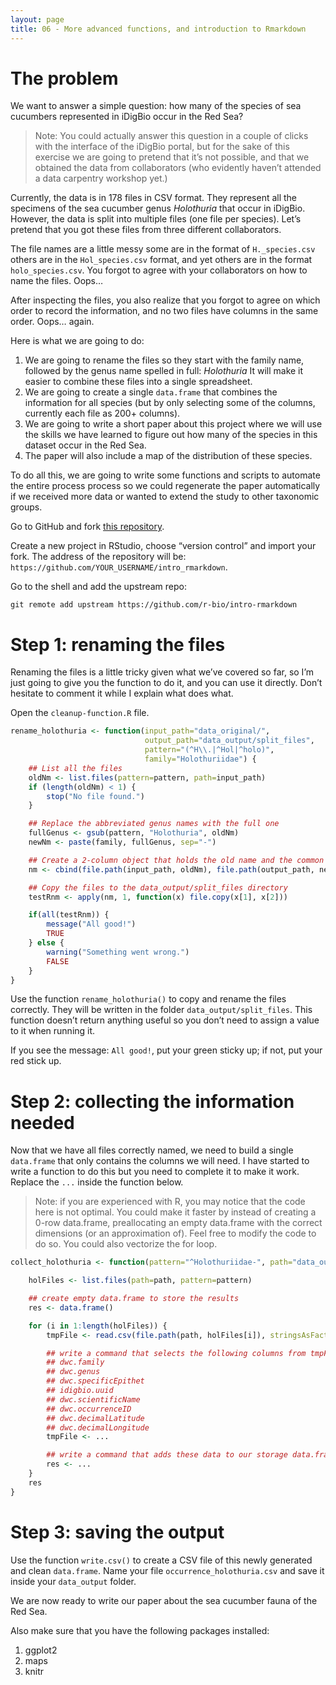 ```yaml
---
layout: page
title: 06 - More advanced functions, and introduction to Rmarkdown
---
```



# The problem

We want to answer a simple question: how many of the species of sea cucumbers
represented in iDigBio occur in the Red Sea?

>Note: You could actually answer this question in a couple of clicks with the
>interface of the iDigBio portal, but for the sake of this exercise we are going
>to pretend that it's not possible, and that we obtained the data from
>collaborators (who evidently haven't attended a data carpentry workshop yet.)

Currently, the data is in 178 files in CSV format. They represent all the
specimens of the sea cucumber genus _Holothuria_ that occur in iDigBio. However,
the data is split into multiple files (one file per species). Let's pretend that
you got these files from three different collaborators.

The file names are a little messy some are in the format of `H._species.csv`
others are in the `Hol_species.csv` format, and yet others are in the format
`holo_species.csv`. You forgot to agree with your collaborators on how to name
the files. Oops...

After inspecting the files, you also realize that you forgot to agree on which
order to record the information, and no two files have columns in the same
order. Oops... again.

Here is what we are going to do:

1. We are going to rename the files so they start with the family name, followed
   by the genus name spelled in full: _Holothuria_ It will make it easier to
   combine these files into a single spreadsheet.
1. We are going to create a single `data.frame` that combines the information
   for all species (but by only selecting some of the columns, currently each
   file as 200+ columns).
1. We are going to write a short paper about this project where we will use the
   skills we have learned to figure out how many of the species in this dataset
   occur in the Red Sea.
1. The paper will also include a map of the distribution of these species.

To do all this, we are going to write some functions and scripts to automate the
entire process process so we could regenerate the paper automatically if we
received more data or wanted to extend the study to other taxonomic groups.

Go to GitHub and fork [this repository](https://github.com/r-bio/intro-rmarkdown).

Create a new project in RStudio, choose "version control" and import your
fork. The address of the repository will be:
`https://github.com/YOUR_USERNAME/intro_rmarkdown`.

Go to the shell and add the upstream repo:

```
git remote add upstream https://github.com/r-bio/intro-rmarkdown
```

# Step 1: renaming the files

Renaming the files is a little tricky given what we've covered so far, so I'm
just going to give you the function to do it, and you can use it directly. Don't
hesitate to comment it while I explain what does what.

Open the `cleanup-function.R` file.

```r
rename_holothuria <- function(input_path="data_original/",
                              output_path="data_output/split_files",
                              pattern="(^H\\.|^Hol|^holo)",
                              family="Holothuriidae") {
    ## List all the files
    oldNm <- list.files(pattern=pattern, path=input_path)
    if (length(oldNm) < 1) {
        stop("No file found.")
    }

    ## Replace the abbreviated genus names with the full one
    fullGenus <- gsub(pattern, "Holothuria", oldNm)
    newNm <- paste(family, fullGenus, sep="-")

    ## Create a 2-column object that holds the old name and the common name
    nm <- cbind(file.path(input_path, oldNm), file.path(output_path, newNm))

    ## Copy the files to the data_output/split_files directory
    testRnm <- apply(nm, 1, function(x) file.copy(x[1], x[2]))

    if(all(testRnm)) {
        message("All good!")
        TRUE
    } else {
        warning("Something went wrong.")
        FALSE
    }
}

```

Use the function `rename_holothuria()` to copy and rename the files
correctly. They will be written in the folder `data_output/split_files`. This
function doesn't return anything useful so you don't need to assign a value to
it when running it.

If you see the message: `All good!`, put your green sticky up; if not, put your
red stick up.

# Step 2: collecting the information needed

Now that we have all files correctly named, we need to build a single
`data.frame` that only contains the columns we will need. I have started to
write a function to do this but you need to complete it to make it work. Replace
the `...` inside the function below.

>Note: if you are experienced with R, you may notice that the code here is not
>optimal. You could make it faster by instead of creating a 0-row data.frame,
>preallocating an empty data.frame with the correct dimensions (or an
>approximation of). Feel free to modify the code to do so. You could also
>vectorize the for loop.

```r
collect_holothuria <- function(pattern="^Holothuriidae-", path="data_output/split_files") {

    holFiles <- list.files(path=path, pattern=pattern)

    ## create empty data.frame to store the results
    res <- data.frame()

    for (i in 1:length(holFiles)) {
        tmpFile <- read.csv(file.path(path, holFiles[i]), stringsAsFactors=FALSE)

        ## write a command that selects the following columns from tmpFile.
        ## dwc.family
        ## dwc.genus
        ## dwc.specificEpithet
        ## idigbio.uuid
        ## dwc.scientificName
        ## dwc.occurrenceID
        ## dwc.decimalLatitude
        ## dwc.decimalLongitude
        tmpFile <- ...

        ## write a command that adds these data to our storage data.frame `res`
        res <- ...
    }
    res
}
```

<!---
```r
collect_holothuria <- function(pattern="^Holothuriidae-", path="data_output/split_files") {

    holFiles <- list.files(path=path, pattern=pattern)

    ## create empty data.frame to store the results
    res <- data.frame()

    for (i in 1:length(holFiles)) {
        tmpFile <- read.csv(file.path(path, holFiles[i]), stringsAsFactors=FALSE)

        tmpFile <- tmpFile[, c("dwc.family", "dwc.genus", "dwc.specificEpithet",
                               "idigbio.uuid", "dwc.scientificName",
                               "dwc.occurrenceID", "dwc.decimalLatitude",
                               "dwc.decimalLongitude")]

        res <- rbind(res, tmpFile)
    }
    res
}

collect_holothuria_vectorized <- function(pattern="^Holothuriidae-", path="data_output/split_files") {
    holFiles <- list.files(path=path, pattern=pattern)

    tmpFile <- lapply(holFiles, function(x) {
        foo <- read.csv(file=file.path(path, x), stringsAsFactors=FALSE)
        foo[, c("dwc.family", "dwc.genus", "dwc.specificEpithet",
                "idigbio.uuid", "dwc.scientificName",
                "dwc.occurrenceID", "dwc.decimalLatitude",
                "dwc.decimalLongitude")]
    })
    do.call("rbind", tmpFile)
}

```
--->

# Step 3: saving the output

Use the function `write.csv()` to create a CSV file of this newly generated and
clean `data.frame`. Name your file `occurrence_holothuria.csv` and save it
inside your `data_output` folder.

We are now ready to write our paper about the sea cucumber fauna of the Red Sea.

Also make sure that you have the following packages installed:

1. ggplot2
1. maps
1. knitr
